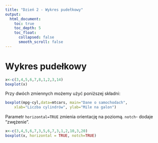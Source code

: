 ```yaml
---
title: "Dzień 2 - Wykres pudełkowy"
output:
  html_document:
    toc: true
    toc_depth: 5
    toc_float:
      collapsed: false
      smooth_scroll: false
---
```

<style type="text/css">
.title {
  display: none;
}

.table {
    width:70%;
}

#getting-started img {
  margin-right: 10px;
}

</style>



# Wykres pudełkowy

```r
x<-c(3,4,5,6,7,8,1,2,3,14)
boxplot(x)
```

Przy dwóch zmiennych możemy użyć poniższej składni:

```r
boxplot(mpg~cyl,data=mtcars, main="Dane o samochodach", 
  	xlab="Liczba cylindrów", ylab="Mile na galon")
```

Parametr `horizontal=TRUE` zmienia orientację na poziomą. `notch`- dodaje "zwężenie". 
```r
x<-c(3,4,5,6,7,3,5,6,7,3,1,2,10,3,20)
boxplot(x, horizontal = TRUE, notch=TRUE)
```